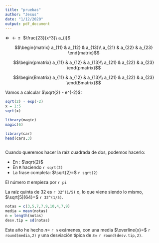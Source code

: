 ```yaml
---
title: "pruebas"
author: "Jesus"
date: "1/12/2020"
output: pdf_document
---
```


$\Leftarrow\ \leftarrow \pm\ $ \LaTeX $\frac{23}{x^3}\ a_{i}$
  
$$\begin{matrix} a_{11} & a_{12} & a_{13}\\ a_{21} & a_{22} & a_{23} \end{matrix}$$

$$\begin{pmatrix} a_{11} & a_{12} & a_{13}\\ a_{21} & a_{22} & a_{23} \end{pmatrix}$$

$$\begin{Bmatrix} a_{11} & a_{12} & a_{13}\\ a_{21} & a_{22} & a_{23} \end{Bmatrix}$$
\LaTeX

Vamos a calcular $\sqrt{2} - e^{-2}$:
```r
sqrt(2) - exp(-2)
x = 1:5
sqrt(x)
```
```r
library(magic)
magic(6)
```
```r
library(car)
head(cars,3)
  
```

Cuando queremos hacer la raíz cuadrada de dos, podemos hacerlo:

- En \LaTeX: $\sqrt{2}$
- En `R` haciendo `r sqrt(2)`
- La frase completa: $\sqrt{2}=$ `r sqrt(2)`

El número $\pi$ empieza por `r pi`

La raíz quinta de 32 es `r 32^(1/5)` o, lo que viene siendo lo mismo, $\sqrt[5]{64}=$ `r 32^(1/5)`.

```r
notas = c(3,5,7,7,9,10,4,7,9)
media = mean(notas)
n = length(notas)
desv.tip = sd(notas)
```

Este año he hecho $n=$ `r n` exámenes, con una media $\overline{x}=$ `r round(media,2)` y una desviación típica de $s=$ `r round(desv.tip,2)`.
